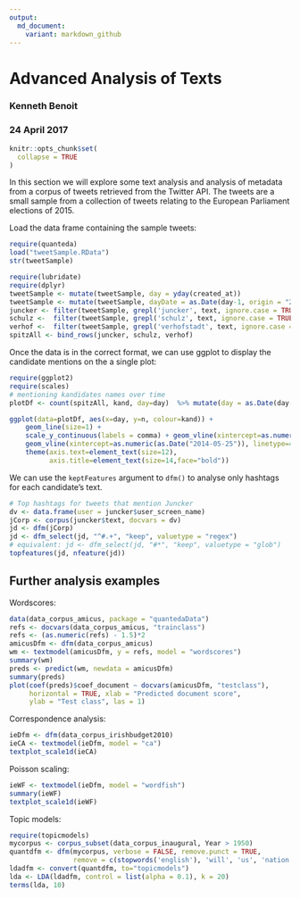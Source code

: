 ```yaml
---
output:
  md_document:
    variant: markdown_github
---
```


# Advanced Analysis of Texts

### Kenneth Benoit
### 24 April 2017

```r
knitr::opts_chunk$set(
  collapse = TRUE
)
```
In this section we will explore some text analysis and analysis of metadata from a corpus of tweets retrieved from the Twitter API. The tweets are a small sample from a collection of tweets relating to the European Parliament elections of 2015.

Load the data frame containing the sample tweets:

```r
require(quanteda)
load("tweetSample.RData")
str(tweetSample)
```


```r
require(lubridate)
require(dplyr)
tweetSample <- mutate(tweetSample, day = yday(created_at))
tweetSample <- mutate(tweetSample, dayDate = as.Date(day-1, origin = "2014-01-01"))
juncker <- filter(tweetSample, grepl('juncker', text, ignore.case = TRUE)) %>% mutate(kand = 'Juncker')
schulz <-  filter(tweetSample, grepl('schulz', text, ignore.case = TRUE))  %>% mutate(kand = 'Schulz')
verhof <-  filter(tweetSample, grepl('verhofstadt', text, ignore.case = TRUE)) %>% mutate(kand = 'Verhofstadt')
spitzAll <- bind_rows(juncker, schulz, verhof)
```

Once the data is in the correct format, we can use ggplot to display the candidate mentions on the a single plot:


```r
require(ggplot2)
require(scales)
# mentioning kandidates names over time
plotDf <- count(spitzAll, kand, day=day)  %>% mutate(day = as.Date(day-1, origin = "2014-01-01"))

ggplot(data=plotDf, aes(x=day, y=n, colour=kand)) + 
    geom_line(size=1) +
    scale_y_continuous(labels = comma) + geom_vline(xintercept=as.numeric(as.Date("2014-05-15")), linetype=4) +
    geom_vline(xintercept=as.numeric(as.Date("2014-05-25")), linetype=4) +
    theme(axis.text=element_text(size=12),
          axis.title=element_text(size=14,face="bold"))
```


We can use the `keptFeatures` argument to `dfm()` to analyse only hashtags for each candidate's text.
```r
# Top hashtags for tweets that mention Juncker
dv <- data.frame(user = juncker$user_screen_name)
jCorp <- corpus(juncker$text, docvars = dv)
jd <- dfm(jCorp)
jd <- dfm_select(jd, "^#.+", "keep", valuetype = "regex") 
# equivalent: jd <- dfm_select(jd, "#*", "keep", valuetype = "glob") 
topfeatures(jd, nfeature(jd))
```


## Further analysis examples
Wordscores:
```r
data(data_corpus_amicus, package = "quantedaData")
refs <- docvars(data_corpus_amicus, "trainclass")
refs <- (as.numeric(refs) - 1.5)*2
amicusDfm <- dfm(data_corpus_amicus)
wm <- textmodel(amicusDfm, y = refs, model = "wordscores")
summary(wm)
preds <- predict(wm, newdata = amicusDfm)
summary(preds)
plot(coef(preds)$coef_document ~ docvars(amicusDfm, "testclass"),
     horizontal = TRUE, xlab = "Predicted document score",
     ylab = "Test class", las = 1)
```

Correspondence analysis:
```r
ieDfm <- dfm(data_corpus_irishbudget2010)
ieCA <- textmodel(ieDfm, model = "ca")
textplot_scale1d(ieCA)
```

Poisson scaling:
```r
ieWF <- textmodel(ieDfm, model = "wordfish")
summary(ieWF)
textplot_scale1d(ieWF)
```


Topic models:
```r
require(topicmodels)
mycorpus <- corpus_subset(data_corpus_inaugural, Year > 1950)
quantdfm <- dfm(mycorpus, verbose = FALSE, remove.punct = TRUE,
                remove = c(stopwords('english'), 'will', 'us', 'nation', 'can', 'peopl*', 'americ*'))
ldadfm <- convert(quantdfm, to="topicmodels")
lda <- LDA(ldadfm, control = list(alpha = 0.1), k = 20)
terms(lda, 10)
```
